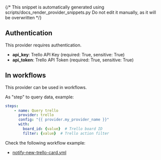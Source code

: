 {/* This snippet is automatically generated using scripts/docs_render_provider_snippets.py 
Do not edit it manually, as it will be overwritten */}

## Authentication
This provider requires authentication.
- **api_key**: Trello API Key (required: True, sensitive: True)
- **api_token**: Trello API Token (required: True, sensitive: True)


## In workflows

This provider can be used in workflows.


As "step" to query data, example:
```yaml
steps:
    - name: Query trello
      provider: trello
      config: "{{ provider.my_provider_name }}"
      with:
        board_id: {value}  # Trello board ID
        filter: {value}  # Trello action filter
```





Check the following workflow example:
- [notify-new-trello-card.yml](https://github.com/keephq/keep/blob/main/examples/workflows/notify-new-trello-card.yml)
